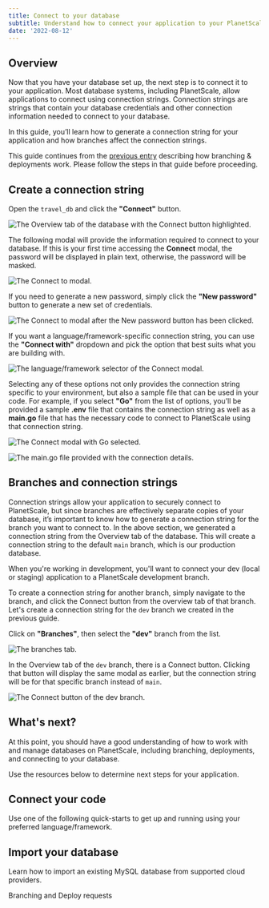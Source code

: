```yaml
---
title: Connect to your database
subtitle: Understand how to connect your application to your PlanetScale database.
date: '2022-08-12'
---
```


## Overview

Now that you have your database set up, the next step is to connect it to your application. Most database systems, including PlanetScale, allow applications to connect using connection strings. Connection strings are strings that contain your database credentials and other connection information needed to connect to your database.

In this guide, you’ll learn how to generate a connection string for your application and how branches affect the connection strings.

<InfoBlock type="note">

This guide continues from the [previous entry](/docs/onboarding/branching-and-deploy-requests) describing how branching & deployments work. Please follow the steps in that guide before proceeding.

</InfoBlock>

## Create a connection string

Open the `travel_db` and click the **"Connect"** button.

![The Overview tab of the database with the Connect button highlighted.](/docs/img/docs/connect-to-your-database/the-overview-tab-of-the-database-with-the-connect-button-highlighted.png)

The following modal will provide the information required to connect to your database. If this is your first time accessing the **Connect** modal, the password will be displayed in plain text, otherwise, the password will be masked.

![The Connect to modal.](/docs/img/docs/connect-to-your-database/the-connect-to-modal.png)

If you need to generate a new password, simply click the **"New password"** button to generate a new set of credentials.

![The Connect to modal after the New password button has been clicked.](/docs/img/docs/connect-to-your-database/the-connect-to-modal-after-the-new-password-button-has-been-clicked.png)

If you want a language/framework-specific connection string, you can use the **"Connect with"** dropdown and pick the option that best suits what you are building with. 

![The language/framework selector of the Connect modal.](/docs/img/docs/connect-to-your-database/the-language-framework-selector-of-the-connect-modal.png)

Selecting any of these options not only provides the connection string specific to your environment, but also a sample file that can be used in your code. For example, if you select **"Go"** from the list of options, you’ll be provided a sample **.env** file that contains the connection string as well as a **main.go** file that has the necessary code to connect to PlanetScale using that connection string.

![The Connect modal with Go selected.](/docs/img/docs/connect-to-your-database/the-connect-modal-with-go-selected.png)

![The main.go file provided with the connection details.](/docs/img/docs/connect-to-your-database/the-main-go-file-provided-with-the-connection-details.png)

## Branches and connection strings

Connection strings allow your application to securely connect to PlanetScale, but since branches are effectively separate copies of your database, it’s important to know how to generate a connection string for the branch you want to connect to. In the above section, we generated a connection string from the Overview tab of the database. This will create a connection string to the default `main` branch, which is our production database. 

When you're working in development, you'll want to connect your dev (local or staging) application to a PlanetScale development branch.

To create a connection string for another branch, simply navigate to the branch, and click the Connect button from the overview tab of that branch. Let's create a connection string for the `dev` branch we created in the previous guide. 

Click on **"Branches"**, then select the **"dev"** branch from the list.

![The branches tab.](/docs/img/docs/connect-to-your-database/the-branches-tab.png)

In the Overview tab of the `dev` branch, there is a Connect button. Clicking that button will display the same modal as earlier, but the connection string will be for that specific branch instead of `main`.

![The Connect button of the dev branch.](/docs/img/docs/connect-to-your-database/the-connect-button-of-the-dev-branch.png)

## What's next?

At this point, you should have a good understanding of how to work with and manage databases on PlanetScale, including branching, deployments, and connecting to your database. 

Use the resources below to determine next steps for your application.

## Connect your code

Use one of the following quick-starts to get up and running using your preferred language/framework.

<QuickStartsGrid />

## Import your database

Learn how to import an existing MySQL database from supported cloud providers.

<ImportGuidesGrid />

<ButtonLink href="/onboarding/branching-and-deploy-requests" className="mt-3 mb-0">
  <span><Icon name="chevron-left" size="large" className="inline-block" /> Branching and Deploy requests</span>
</ButtonLink>

<GetHelp />
